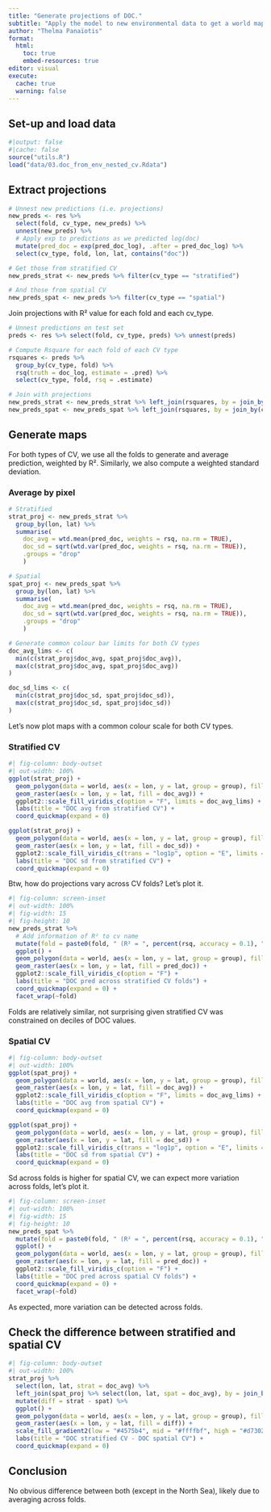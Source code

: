 ```yaml
---
title: "Generate projections of DOC."
subtitle: "Apply the model to new environmental data to get a world map of POC projections."
author: "Thelma Panaïotis"
format:
  html:
    toc: true
    embed-resources: true
editor: visual
execute:
  cache: true
  warning: false
---
```


## Set-up and load data

```r
#|output: false
#|cache: false
source("utils.R")
load("data/03.doc_from_env_nested_cv.Rdata")
```

## Extract projections

```r
# Unnest new predictions (i.e. projections)
new_preds <- res %>% 
  select(fold, cv_type, new_preds) %>% 
  unnest(new_preds) %>% 
  # Apply exp to predictions as we predicted log(doc)
  mutate(pred_doc = exp(pred_doc_log), .after = pred_doc_log) %>% 
  select(cv_type, fold, lon, lat, contains("doc"))

# Get those from stratified CV
new_preds_strat <- new_preds %>% filter(cv_type == "stratified")

# And those from spatial CV
new_preds_spat <- new_preds %>% filter(cv_type == "spatial")
```

Join projections with R² value for each fold and each cv_type.

```r
# Unnest predictions on test set
preds <- res %>% select(fold, cv_type, preds) %>% unnest(preds)

# Compute Rsquare for each fold of each CV type
rsquares <- preds %>%
  group_by(cv_type, fold) %>%
  rsq(truth = doc_log, estimate = .pred) %>% 
  select(cv_type, fold, rsq = .estimate)

# Join with projections
new_preds_strat <- new_preds_strat %>% left_join(rsquares, by = join_by(cv_type, fold))
new_preds_spat <- new_preds_spat %>% left_join(rsquares, by = join_by(cv_type, fold))
```

## Generate maps

For both types of CV, we use all the folds to generate and average prediction, weighted by R². Similarly, we also compute a weighted standard deviation.

### Average by pixel

```r
# Stratified
strat_proj <- new_preds_strat %>% 
  group_by(lon, lat) %>% 
  summarise(
    doc_avg = wtd.mean(pred_doc, weights = rsq, na.rm = TRUE), 
    doc_sd = sqrt(wtd.var(pred_doc, weights = rsq, na.rm = TRUE)), 
    .groups = "drop"
    )

# Spatial
spat_proj <- new_preds_spat %>% 
  group_by(lon, lat) %>% 
  summarise(
    doc_avg = wtd.mean(pred_doc, weights = rsq, na.rm = TRUE), 
    doc_sd = sqrt(wtd.var(pred_doc, weights = rsq, na.rm = TRUE)), 
    .groups = "drop"
    )

# Generate common colour bar limits for both CV types
doc_avg_lims <- c(
  min(c(strat_proj$doc_avg, spat_proj$doc_avg)), 
  max(c(strat_proj$doc_avg, spat_proj$doc_avg))  
)

doc_sd_lims <- c(
  min(c(strat_proj$doc_sd, spat_proj$doc_sd)), 
  max(c(strat_proj$doc_sd, spat_proj$doc_sd))  
)
```

Let’s now plot maps with a common colour scale for both CV types.

### Stratified CV

```r
#| fig-column: body-outset
#| out-width: 100%
ggplot(strat_proj) + 
  geom_polygon(data = world, aes(x = lon, y = lat, group = group), fill = "grey") +
  geom_raster(aes(x = lon, y = lat, fill = doc_avg)) + 
  ggplot2::scale_fill_viridis_c(option = "F", limits = doc_avg_lims) +
  labs(title = "DOC avg from stratified CV") +
  coord_quickmap(expand = 0)

ggplot(strat_proj) + 
  geom_polygon(data = world, aes(x = lon, y = lat, group = group), fill = "grey") +
  geom_raster(aes(x = lon, y = lat, fill = doc_sd)) + 
  ggplot2::scale_fill_viridis_c(trans = "log1p", option = "E", limits = doc_sd_lims) +
  labs(title = "DOC sd from stratified CV") +
  coord_quickmap(expand = 0)
```

Btw, how do projections vary across CV folds? Let’s plot it.

```r
#| fig-column: screen-inset
#| out-width: 100%
#| fig-width: 15
#| fig-height: 10
new_preds_strat %>% 
  # Add information of R² to cv name
  mutate(fold = paste0(fold, " (R² = ", percent(rsq, accuracy = 0.1), ")")) %>% 
  ggplot() +
  geom_polygon(data = world, aes(x = lon, y = lat, group = group), fill = "grey") +
  geom_raster(aes(x = lon, y = lat, fill = pred_doc)) + 
  ggplot2::scale_fill_viridis_c(option = "F") +
  labs(title = "DOC pred across stratified CV folds") +
  coord_quickmap(expand = 0) +
  facet_wrap(~fold)
```

::: callout-note
Folds are relatively similar, not surprising given stratified CV was constrained on deciles of DOC values.
:::

### Spatial CV

```r
#| fig-column: body-outset
#| out-width: 100%
ggplot(spat_proj) + 
  geom_polygon(data = world, aes(x = lon, y = lat, group = group), fill = "grey") +
  geom_raster(aes(x = lon, y = lat, fill = doc_avg)) + 
  ggplot2::scale_fill_viridis_c(option = "F", limits = doc_avg_lims) +
  labs(title = "DOC avg from spatial CV") +
  coord_quickmap(expand = 0)

ggplot(spat_proj) + 
  geom_polygon(data = world, aes(x = lon, y = lat, group = group), fill = "grey") +
  geom_raster(aes(x = lon, y = lat, fill = doc_sd)) + 
  ggplot2::scale_fill_viridis_c(trans = "log1p", option = "E", limits = doc_sd_lims) +
  labs(title = "DOC sd from spatial CV") +
  coord_quickmap(expand = 0)
```

Sd across folds is higher for spatial CV, we can expect more variation across folds, let’s plot it.

```r
#| fig-column: screen-inset
#| out-width: 100%
#| fig-width: 15
#| fig-height: 10
new_preds_spat %>% 
  mutate(fold = paste0(fold, " (R² = ", percent(rsq, accuracy = 0.1), ")")) %>% 
  ggplot() +
  geom_polygon(data = world, aes(x = lon, y = lat, group = group), fill = "grey") +
  geom_raster(aes(x = lon, y = lat, fill = pred_doc)) + 
  ggplot2::scale_fill_viridis_c(option = "F") +
  labs(title = "DOC pred across spatial CV folds") +
  coord_quickmap(expand = 0) +
  facet_wrap(~fold)
```

::: callout-note
As expected, more variation can be detected across folds.
:::

## Check the difference between stratified and spatial CV

```r
#| fig-column: body-outset
#| out-width: 100%
strat_proj %>% 
  select(lon, lat, strat = doc_avg) %>% 
  left_join(spat_proj %>% select(lon, lat, spat = doc_avg), by = join_by(lon, lat)) %>% 
  mutate(diff = strat - spat) %>% 
  ggplot() + 
  geom_polygon(data = world, aes(x = lon, y = lat, group = group), fill = "grey") +
  geom_raster(aes(x = lon, y = lat, fill = diff)) + 
  scale_fill_gradient2(low = "#4575b4", mid = "#ffffbf", high = "#d73027") +
  labs(title = "DOC stratified CV - DOC spatial CV") +
  coord_quickmap(expand = 0)
```

::: callout-tip
## Conclusion

No obvious difference between both (except in the North Sea), likely due to averaging across folds.
:::
